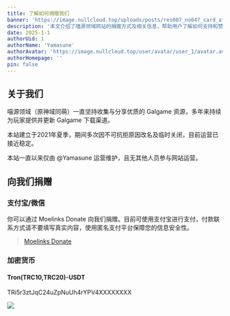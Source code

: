 ```yaml
---
title: 了解如何捐赠我们
banner: 'https://image.nullcloud.top/uploads/posts/res007_no047_card_after_training.avif'
description: '本文介绍了喵源领域网站的捐赠方式及相关信息，帮助用户了解如何支持和赞助本站的发展'
date: 2025-1-1
authorUid: 1
authorName: 'Yamasune'
authorAvatar: 'https://image.nullcloud.top/user/avatar/user_1/avatar.avif'
authorHomepage: ''
pin: false
---
```



  
## 关于我们

喵源领域（原神域同萌）一直坚持收集与分享优质的 Galgame 资源，多年来持续为玩家提供并更新 Galgame 下载渠道。

本站建立于2021年夏季，期间多次因不可抗拒原因改名及临时关闭，目前运营已接近稳定。

本站一直以来仅由 @Yamasune 运营维护，且无其他人员参与网站运营。


## 向我们捐赠

### 支付宝/微信

你可以通过 Moelinks Donate 向我们捐赠。目前可使用支付宝进行支付，付款联系方式请不要填写真实内容，使用匿名支付平台保障您的信息安全性。

> [Moelinks Donate](https://donate.moelinks.net/)

### 加密货币

#### Tron(TRC10,TRC20)-USDT

TRi5r3ztJqC24uZpNuUh4rYPV4XXXXXXXX

![](https://image.nullcloud.top/uploads/posts/donate/wallet.avif)

